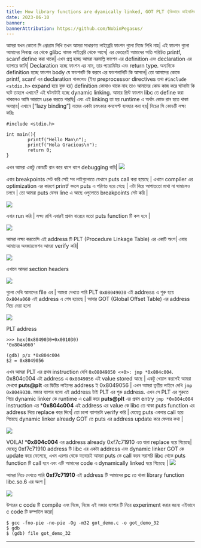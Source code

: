 ```yaml
---
title: How library functions are dyamically linked, GOT PLT (কিভাবে ডাইনামিকালি লাইব্রেরি ফাংশন লিংক হয় প্রোগ্রামে)!
date: 2023-06-10
banner: 
bannerAttribution: https://github.com/NobinPegasus/
---
```

আমরা যখন কোনো সি প্রোগ্রাম লিখি তখন আমরা সাধারণত লাইব্রেরি ফাংশন গুলো নিজে লিখি নাহ| এই ফাংশন গুলো আমাদের লিনাক্স এর থেকে glibc নামক লাইব্রেরি থেকে আসে| এর ভেতরেই আমাদের অতি পরিচিত printf, scanf define করা থাকে| এখন প্রশ্ন হচ্ছে আমরা নরমাল্লি ফাংশন এর definition এবং declaration এর ব্যাপারে জানি| Declaration হচ্ছে ফাংশন এর নাম, তার প্যারামিটার এবং return type. অন্যদিকে definition হচ্ছে ফাংশন body যে ফাংশনটি কি করবে এর ফাংশনালিটি কি আসলে| তো আমাদের কোডে printf, scanf এর declaration থাকলেও (ইহা preprocessor directives তথা `#include <stdio.h>` expand হয়ে যুক্ত হয়) definition কোথাও থাকে নাহ তাও আমাদের কোড কাজ করে ঘটনাটা কি ঘটে তাহলে এখানে? এই ঘটনাটাই হচ্ছে dynamic linking. আমার প্রিন্ট ফাংশন libc তে define করা থাকলেও আমি আরামে use করতে পারছি| এবং এই linking তা হয় runtime এ অর্থাৎ কোড রান হতে থাকা অবস্থায়| এখানে [“lazy binding”] নামের একটা চমৎকার কনসেপ্ট ব্যবহার করা হয়| নিচের সি কোডটি লক্ষ্য করিঃ 

```
#include <stdio.h>

int main(){
        printf("Hello Man\n");
        printf("Hola Gracious\n");
        return 0;
}
```

এখন আমরা একটু কোডটি রান করে ধাপে ধাপে debugging করি| ![](gdb.png)

এবার breakpoints সেট করি সেই সব লাইগুলোতে যেখানে puts call করা হয়েছে | এখানে compiler এর optimization এর কারণে printf বদলে puts এ পরিণত হয়ে গেছে | এটা নিয়ে আপাততো মাথা না ঘামালেও চলবে | তো আমরা puts যেসব line এ আছে ওগুলোতে breakpoints সেট করি |

![](gdb2.png)

এবার run করি | লক্ষ্য রাখি এবারই প্রথম বারেরে মতো puts function টি কল হবে |

![](gdb3.png)

আমরা লক্ষ্য করতেসি এই address টি PLT (Procedure Linkage Table) এর একটি অংশ| এবার আমাদের অবজারভেশন আমরা verify করি|

![](gdb4.png)

এখানে আমরা section headers

![](gdb5.png)

গুলো দেখি আমাদের file এর | আমরা দেখতে পারি PLT `0x08049030` এই address এ শুরু হয়ে `0x804a060` এই address এ শেষ হয়েছে | আবার GOT (Global Offset Table) এর address নিচে দেয়া হলো

![](gdb6.png)

PLT address

```
>>> hex(0x8049030+0x001030)
'0x804a060'
```
```
(gdb) p/x *0x804c004
$2 = 0x8049056
```

এখন আমরা PLT এর প্রথম instruction দেখি `0x08049050 <+0>: jmp *0x804c004`. 0x804c004 এই address এ `0x8049056` এই value stored আছে | একটু খেয়াল করলেই আমরা দেখবো **puts@plt** এর দ্বিতীয় লাইনের address ই 0x8049056 | এখন আমরা তৃতীয় লাইনে দেখি `jmp 0x8049030`. মজার ব্যাপার হলো এই address টাই PLT এর শুরু address. এখন সে PLT এর শুরুতে গিয়ে dynamic linker কে runtime এ call করে **puts@plt** এর প্রথম entry `jmp *0x804c004` instruction এর ***0x804c004** এই address এর value কে libc তে থাকা puts function এর address দিয়ে replace করে দিবে| তো চলো ব্যাপারটা verify করি | যেহেতু puts একবার call হয়ে গিয়েছে dynamic linker already GOT তে puts এর address update করে ফেলার কথা |

![](gdb7.png)

VOILA! ***0x804c004** এর address already 0xf7c71910 এত দ্বারা replace হয়ে গিয়েছে| যেহেতু 0xf7c71910 address টি libc এর একটা address এবং dynamic linker GOT কে update করে ফেলেছে, এখন এরপর থেকে যতবারই আমরা puts কে call করব সরাসরি libc থেকে puts function টি call হবে এবং এটি আমাদের code এ dynamically linked হয়ে গিয়েছে |
![](gdb8.png)

আমরা নিচে দেখতে পারি **0xf7c71910** এই address টি আমাদের pc তে থাকা library function libc.so.6 এর অংশ |

![](gdb9.png)

উপরের c code টি compile এবং নিজে, নিজে এই মজার ব্যাপার টি নিয়ে experiment করার জন্যে এইভাবে c code টি কম্পাইল করো|

```
$ gcc -fno-pie -no-pie -Og -m32 got_demo.c -o got_demo_32
$ gdb
$ (gdb) file got_demo_32
```

---

